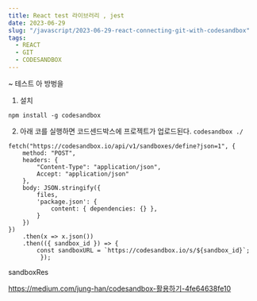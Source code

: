 ```yaml
---
title: React test 라이브러리 , jest
date: 2023-06-29
slug: "/javascript/2023-06-29-react-connecting-git-with-codesandbox"
tags:
  - REACT
  - GIT
  - CODESANDBOX
---
```



~ 테스트 아 방벙을 
1. 설치

` npm install -g codesandbox `

2. 아래 코를 실행하면 코드센드박스에 프로젝트가 업로드된다. 
`codesandbox ./`


```
fetch("https://codesandbox.io/api/v1/sandboxes/define?json=1", {
    method: "POST",
    headers: {
        "Content-Type": "application/json",
        Accept: "application/json"
    },
    body: JSON.stringify({
        files,
        'package.json': {
            content: { dependencies: {} },
        }
    })
})
    .then(x => x.json())
    .then(({ sandbox_id }) => {
        const sandboxURL = `https://codesandbox.io/s/${sandbox_id}`;
         });
```
sandboxRes


https://medium.com/jung-han/codesandbox-활용하기-4fe64638fe10
